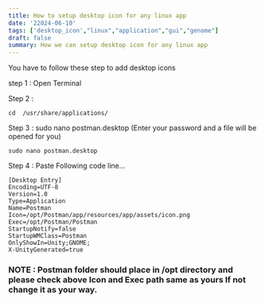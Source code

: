 ```yaml
---
title: How to setup desktop icon for any linux app 
date: '22024-06-10'
tags: ['desktop_icon',"linux","application","gui","genome"]
draft: false
summary: How we can setup desktop icon for any linux app 
---
```


You have to follow these step to add desktop icons


step 1 : Open Terminal

Step 2 : 
``` 
cd  /usr/share/applications/
```

Step 3 : sudo nano postman.desktop (Enter your password and a file will be opened for you)
``` 
sudo nano postman.desktop
```


Step 4 : Paste Following code line...
``` 
[Desktop Entry]
Encoding=UTF-8
Version=1.0
Type=Application
Name=Postman
Icon=/opt/Postman/app/resources/app/assets/icon.png
Exec=/opt/Postman/Postman
StartupNotify=false
StartupWMClass=Postman
OnlyShowIn=Unity;GNOME;
X-UnityGenerated=true
``` 

### NOTE : Postman folder should place in /opt directory and please check above Icon and Exec path same as yours If not change it as your way.